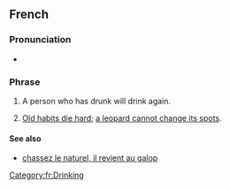 ==French==

===Pronunciation===
* {{fr-IPA}}

===Phrase===
{{fr-phrase|head=[[qui]] [[avoir|a]] [[bu]] [[boire|boira]]}}

# A person who has drunk will drink again.
# {{lb|fr|figuratively}} [[old habits die hard|Old habits die hard]]; [[a leopard cannot change its spots]].

====See also====
* [[chassez le naturel, il revient au galop]]

[[Category:fr:Drinking]]